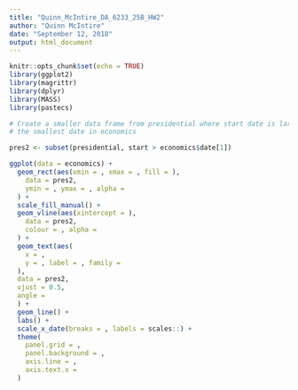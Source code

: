 ```yaml
---
title: "Quinn_McIntire_DA_6233_25B_HW2"
author: "Quinn McIntire"
date: "September 12, 2018"
output: html_document
---
```


```r
knitr::opts_chunk$set(echo = TRUE)
library(ggplot2)
library(magrittr)
library(dplyr)
library(MASS)
library(pastecs)
```


```r
# Create a smaller data frame from presidential where start date is larger than
# the smallest date in economics

pres2 <- subset(presidential, start > economics$date[1])

ggplot(data = economics) +
  geom_rect(aes(xmin = , xmax = , fill = ),
    data = pres2,
    ymin = , ymax = , alpha = 
  ) +
  scale_fill_manual() +
  geom_vline(aes(xintercept = ),
    data = pres2,
    colour = , alpha = 
  ) +
  geom_text(aes(
    x = ,
    y = , label = , family = 
  ),
  data = pres2,
  vjust = 0.5, 
  angle = 
  ) +
  geom_line() +
  labs() +
  scale_x_date(breaks = , labels = scales::) +
  theme(
    panel.grid = ,
    panel.background = ,
    axis.line = ,
    axis.text.x = 
  )
```



```r

```

